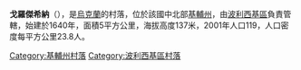 {{coord|51|6|32|N|29|40|25|E|scale:30000|display=title}}

'''戈羅傑希納'''（{{lang-uk|Городещина}}），是[[烏克蘭|烏克蘭]]的村落，位於該國中北部[[基輔州|基輔州]]，由[[波利西基區|波利西基區]]負責管轄，始建於1640年，面積5平方公里，海拔高度137米，2001年人口119，人口密度每平方公里23.8人。

{{DEFAULTSORT:Городещина}}
[[Category:基輔州村落|Category:基輔州村落]]
[[Category:波利西基區村落|Category:波利西基區村落]]


{{Kiev-geo-stub}}